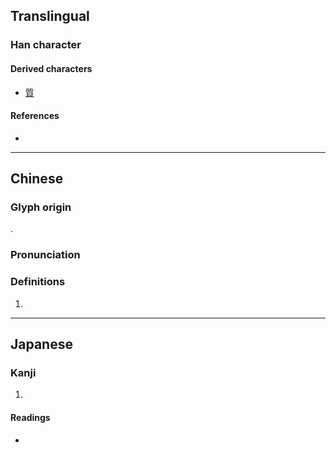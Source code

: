 {{character info/new}}
==Translingual==

===Han character===
{{Han char|rn=69|rad=斤|as=04|sn=8|four=|canj=HLHML|ids=⿰斤斤}}

====Derived characters====
* [[質]]

====References====
* {{Han ref|kx=0479.070|dkj=13538|dj=0838.030|hdz=32023.090|uh=65A6|ud=26022}}

----

==Chinese==
{{zh-forms}}

===Glyph origin===
{{Han etym}}
{{zh-etym-double|斤}}.

===Pronunciation===
{{zh-pron
|m=yín
|c=ngan4,an4
|mc=y
|oc=y
|ma=
|cat=
}}

===Definitions===
{{zh-hanzi}}

# {{rfdef|zh}}

----

==Japanese==

===Kanji===
{{ja-kanji|grade=|rs=斤04}}

# {{defn|lang=ja|sort=斤04}}

====Readings====
* {{ja-readings|on=[[ぎん]] (gin), [[ごん]] (gon), [[しつ]] (shitsu), [[しち]] (shichi)|kun=[[あきらか]] (akiraka)}}